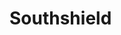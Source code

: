 
# Southshield

<ProjectDetails
  region="Reach"
  house="House Serry"
  type="Landmark"
  status="Not Started"
  warp="/warp southshield"
  projectLead=""
  dateStarted="Invalid Date"
  dateCompleted="Invalid Date"
/>
